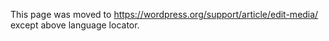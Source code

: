 {{Languages|
{{en|Edit Media}}
{{ja|Edit Media}}
}}
This page was moved to https://wordpress.org/support/article/edit-media/ except above language locator.
<!--

===Overview===
The '''Edit Media''' page is where you manage information about your media that is saved in the [[Media Library Screen|Media Library]]. To reach the '''Edit Media''' page, go to '''Media > Library''' and click the name of the media item or the '''Edit''' link that appears below the name on hover. You can also reach this page by clicking on the '''Edit''' link when [[Media Add New Screen|adding new media]] to your site.

The data entered on the '''Edit Media''' page is often used by attachment pages and galleries if the theme or plugin chooses to display it, and the data is also used as the default values at the time an image is inserted into a page. Once the image has been inserted as an individual image, it becomes disconnected from the data in the media library and you can use the [[Inserting_Media_into_Posts_and_Pages#Image_Details|Image Details]] screen to update it on a per-image basis.

In addition to managing meta data such as title, caption, alt text, and description, there are also added controls for performing basic media edits such as rotating, scaling, and cropping images.  For more information see the [[Edit_Media#Edit_Image|Edit Image]] section of this Codex page.

===Edit Media Page=== 
[[Image:edit-media-page.png|502px|right|Media Edit Screen]]
;Title:  The name of the media. A title is displayed in the File column of the [[Media Library Screen]] and is often shown on attachment pages and galleries if themes or plugins are designed to display it.
;Permalink:  This is the URL of the media attachment page. There is also a link to view the attachment page. Next to this, there may be a button to edit the permalink—if there isn't, you can change the permalink by activating ‘Slug’ from the screen options and changing the slug's value.
;Edit Image button:  (Image files only) allows you to make edits such as rotate, scale, and crop.
;Caption:  A brief explanation of the media.
;Alternate Text: The alt text for the image, e.g. “The Mona Lisa” to describe the media. Used for accessibility.
;Description:  An explanation of this particular media.
;File URL: Read only display of a direct link to the media file.
;Save Meta Box:  Displays information about your media, such as the upload date, web address, file name, type, size, and dimensions. Also includes actions to '''Delete Permanently''' or '''Update''' any change you have made.

===More Edit Media Options===
[[File:edit-media-more-options.png|right|400px]]''Note:  The following Meta Boxes may not be visible by default.  You can enable them by clicking on the '''Screen Options''' tab at the top right of the '''Edit Media''' page.''<br /><br />

;Discussion: Turn the ability to leave comments and/or trackbacks on the media attachment page on or off
;Comments:  List of current comments saved for this media file
;Slug:  the attachment page slug
;Author:  the Author for the media

 Developers:  For information about the release of attachment editing, see [http://make.wordpress.org/core/2012/12/12/attachment-editing-now-with-full-post-edit-ui Attachment editing: now with full post edit UI!]

===Edit Image===
Clicking the '''Edit Image''' button launches the image editor screen, giving you access to several useful image editing controls.  The edits you make to your image are ''non-destructive'' and you can restore the image to it's original (uploaded) specifications at any time.  Here are the various controls available to you in this '''Edit Image''' mode:

[[File:edit-image.png|right|400px]]
;Crop: To crop the image, first click on the image and drag to make your selection. Once a selection has been made, then click the crop icon above the image to finalize the crop. You can use the '''Aspect ratio''' and '''Selection''' option to make further adjustments or use [[Edit_Media#Keyboard_Shortcuts|keyboard shortcuts]] to fine-tune your crop selection before clicking the crop icon.
;Rotate counter-clockwise: rotate the image 90 degrees counter-clockwise.
;Rotate clockwise: Rotate the image 90 degrees clockwise.
;Flip vertically: Flip the image upside-down.
;Flip horizontally: Flip the image left-to-right.
;Undo/Redo: Remove or restore your last edit. You can click as many times as you want in succession to "step" through the edit history.

;Scale Image:  Proportionally scale the original image. For best results, scaling should be done before you crop, flip, or rotate. Images can only be scaled down, not up. The original dimensions are displayed as a guideline above the box for entering new dimensions. Click '''Scale''' button to display the new scaled image. Also '''Restore Original Image''' button appears to allow you restore the change.
;Restore Original Image : If changes have been made to an image, the Restore Original Image button allows you to discard any changes and restore the original image. Previously edited copies of the image will not be deleted. Press the Restore image to complete the action.

;Image Crop: Used in combination with the ''Crop'' icon, this tool allows you to make the following precise adjustments:
*'''Crop Aspect Ratio:''' You can specify the crop selection aspect ratio then hold down the Shift key while dragging to lock it. The values can be 1:1 (square), 4:3, 16:9, etc. If there is a selection, specifying aspect ratio will set it immediately.
*'''Crop Selection:''' Once started, the selection can be adjusted by entering new values (in pixels). Note that these values are scaled to approximately match the original image dimensions. The minimum selection size equals the thumbnail size as set in the [[Settings Media Screen]].

;Save: Use this to save the changes made to an image and return to the '''Edit Media''' screen for this image.
;Cancel: Use this to cancel any operation that has been performed on the image in the current session.

===Keyboard Shortcuts===
When cropping your image, these keyboard combinations can 'fine-tune' the size of the crop frame.  Note: The arrow key can be any of four arrow keys--up arrow, down arrow, left arrow, or right arrow:
:* Arrow: move by 10px
:* Shift + arrow: move by 1px
:* Ctrl + arrow: resize by 10px
:* Ctrl + Shift + arrow: resize by 1px
:* Shift + drag: lock aspect ratio

{{Administration Screens Footer}}

[[Category:Administration Screens]]
[[Category:Getting Started]]
[[Category:UI Link]]
-->